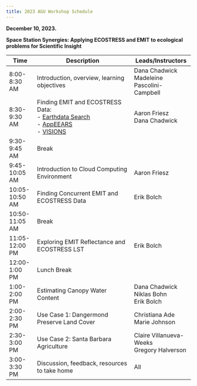 ```yaml
---
title: 2023 AGU Workshop Schedule 
---
```

**December 10, 2023.**

**Space Station Synergies: Applying ECOSTRESS and EMIT to ecological problems for Scientific Insight**

| Time | Description | Leads/Instructors |  
|------|---------------------|-------------| 
|8:00-8:30 AM|Introduction, overview, learning objectives|Dana Chadwick <br> Madeleine Pascolini-Campbell|  
|8:30-9:30 AM|Finding EMIT and ECOSTRESS Data: <br> - [Earthdata Search](https://search.earthdata.nasa.gov/search) <br> - [AppEEARS](https://appeears.earthdatacloud.nasa.gov/) <br> - [VISIONS](https://earth.jpl.nasa.gov/emit/data/data-portal/coverage-and-forecasts/)|Aaron Friesz <br> Dana Chadwick|  
|9:30-9:45 AM|Break||  
|9:45-10:05 AM|Introduction to Cloud Computing Environment|Aaron Friesz|
|10:05-10:50 AM|Finding Concurrent EMIT and ECOSTRESS Data|Erik Bolch|  
|10:50-11:05 AM|Break||
|11:05-12:00 PM|Exploring EMIT Reflectance and ECOSTRESS LST|Erik Bolch|  
|12:00-1:00 PM|Lunch Break||  
|1:00-2:00 PM|Estimating Canopy Water Content|Dana Chadwick <br> Niklas Bohn <br> Erik Bolch|   
|2:00-2:30 PM|Use Case 1: Dangermond Preserve Land Cover|Christiana Ade <br> Marie Johnson|  
|2:30-3:00 PM|Use Case 2: Santa Barbara Agriculture|Claire Villanueva-Weeks <br> Gregory Halverson|
|3:00-3:30 PM|Discussion, feedback, resources to take home|All|  
